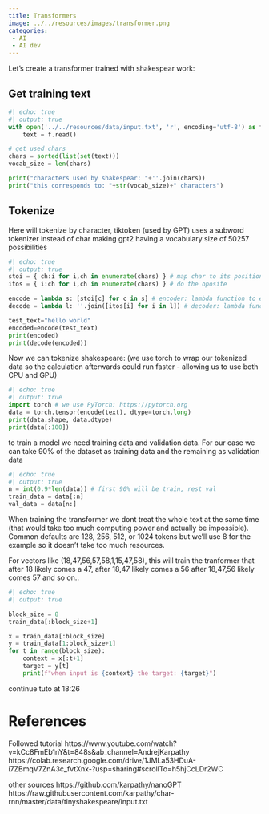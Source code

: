 ```yaml
---
title: Transformers
image: ../../resources/images/transformer.png
categories:
 - AI
 - AI dev
---
```

Let's create a transformer trained with shakespear work:

## Get training text
```python
#| echo: true
#| output: true
with open('../../resources/data/input.txt', 'r', encoding='utf-8') as f:
    text = f.read()

# get used chars
chars = sorted(list(set(text)))
vocab_size = len(chars)

print("characters used by shakespear: "+''.join(chars))
print("this corresponds to: "+str(vocab_size)+" characters")
```

## Tokenize


Here will tokenize by character, tiktoken (used by GPT) uses a subword tokenizer instead of char making gpt2 having a vocabulary size of 50257 possibilities

```python
#| echo: true
#| output: true
stoi = { ch:i for i,ch in enumerate(chars) } # map char to its position in chars
itos = { i:ch for i,ch in enumerate(chars) } # do the oposite

encode = lambda s: [stoi[c] for c in s] # encoder: lambda function to encode chars in a string
decode = lambda l: ''.join([itos[i] for i in l]) # decoder: lambda function to decode values in a list

test_text="hello world"
encoded=encode(test_text)
print(encoded)
print(decode(encoded))
```

Now we can tokenize shakespeare:
(we use torch to wrap our tokenized data so the calculation afterwards could run faster - allowing us to use both CPU and GPU)

```python
#| echo: true
#| output: true
import torch # we use PyTorch: https://pytorch.org
data = torch.tensor(encode(text), dtype=torch.long)
print(data.shape, data.dtype)
print(data[:100])
```

to train a model we need training data and validation data. For our case we can take 90% of the dataset as training data and the remaining as validation data

```python
#| echo: true
#| output: true
n = int(0.9*len(data)) # first 90% will be train, rest val
train_data = data[:n]
val_data = data[n:]
```

When training the transformer we dont treat the whole text at the same time (that would take too much computing power and actually be impossible). Common defaults are 128, 256, 512, or 1024 tokens but we'll use 8 for the example so it doesn't take too much resources. 

For vectors like (18,47,56,57,58,1,15,47,58), this will train the tranformer that after 18 likely comes a 47, after 18,47 likely comes a 56 after 18,47,56 likely comes 57 and so on..

```python
#| echo: true
#| output: true

block_size = 8
train_data[:block_size+1]

x = train_data[:block_size]
y = train_data[1:block_size+1]
for t in range(block_size):
    context = x[:t+1]
    target = y[t]
    print(f"when input is {context} the target: {target}")
```

continue tuto at 18:26

# References

Followed tutorial
https://www.youtube.com/watch?v=kCc8FmEb1nY&t=848s&ab_channel=AndrejKarpathy
https://colab.research.google.com/drive/1JMLa53HDuA-i7ZBmqV7ZnA3c_fvtXnx-?usp=sharing#scrollTo=h5hjCcLDr2WC

other sources
https://github.com/karpathy/nanoGPT
https://raw.githubusercontent.com/karpathy/char-rnn/master/data/tinyshakespeare/input.txt